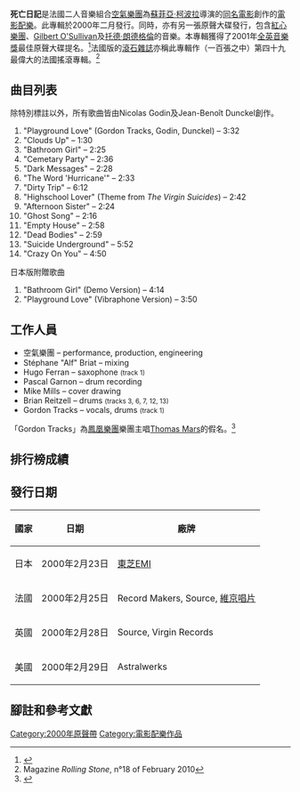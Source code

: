 {{Infobox Album
| Name  = 死亡日記
| Type  = film
| Cover  = <!-- 檔案不存在 Air - The Virgin Suicides.png ，可從英文維基百科取得 -->
| Background =
| Alt  = 
| Artist  = [[空氣樂團|空氣樂團]]
| Released   = 2000年2月23日
| Format  = 
| Recorded  = 1999年
| Genre = [[電影配樂專輯|電影配樂專輯]]、[[搖滾|搖滾]]、[[電子音樂|電子音樂]]
| Length = 40:27
| Label = Record Makers、Source、[[維京唱片|維京唱片]]
| Producer = 空氣樂團
| Reviews = 
| Chart position = 
| Certification = 金（[[法國唱片出版業公會|法國唱片出版業公會]]）
| Last album = [[Moon_Safari|Moon Safari]]<br />（1998年）
| This album = '''死亡日記'''
| Next album = [[10_000_Hz_Legend|10 000 Hz Legend]]<br />（2001年）
| Misc  = 
}}

'''死亡日記'''是法國二人音樂組合[[空氣樂團|空氣樂團]]為[[蘇菲亞·柯波拉|蘇菲亞·柯波拉]]導演的[[死亡日记_(1999年电影)|同名電影]]創作的[[電影配樂|電影配樂]]。此專輯於2000年二月發行。同時，亦有另一張原聲大碟發行，包含[[红心乐团|紅心樂團]]、[[Gilbert_O'Sullivan|Gilbert O'Sullivan]]及[[托德·朗德格伦|托德·朗德格倫]]的音樂。本專輯獲得了2001年[[BRIT_Awards|全英音樂獎]]最佳原聲大碟提名。<ref>{{cite web|url = http://news.bbc.co.uk/2/hi/entertainment/1191515.stm|title = Brits 2001: The winners|publisher = [[BBC_News_Online|BBC News Online]]|date = 26 February 2001|accessdate = 26 February 2012|archive-date = 2018-06-21|archive-url = https://web.archive.org/web/20180621194906/http://news.bbc.co.uk/2/hi/entertainment/1191515.stm|dead-url = no}}</ref>法國版的[[滾石雜誌|滾石雜誌]]亦稱此專輯作（一百張之中）第四十九最偉大的法國搖滾專輯。<ref>Magazine ''Rolling Stone'', n°18 of February 2010</ref>

== 曲目列表 ==
除特別標註以外，所有歌曲皆由Nicolas Godin及Jean-Benoît Dunckel創作。
# "Playground Love" (Gordon Tracks, Godin, Dunckel) – 3:32
# "Clouds Up" – 1:30
# "Bathroom Girl" – 2:25
# "Cemetary Party" – 2:36
# "Dark Messages" – 2:28
# "The Word 'Hurricane'" – 2:33
# "Dirty Trip" – 6:12
# "Highschool Lover" (Theme from ''The Virgin Suicides'') – 2:42
# "Afternoon Sister" – 2:24
# "Ghost Song" – 2:16
# "Empty House" – 2:58
# "Dead Bodies" – 2:59
# "Suicide Underground" – 5:52
# "Crazy On You" – 4:50
; 日本版附贈歌曲
# "Bathroom Girl" (Demo Version) – 4:14
# "Playground Love" (Vibraphone Version) – 3:50

== 工作人員 ==
* 空氣樂團 – performance, production, engineering
* Stéphane "Alf" Briat – mixing
* Hugo Ferran – saxophone <small>(track 1)</small>
* Pascal Garnon – drum recording
* Mike Mills – cover drawing
* Brian Reitzell – drums <small>(tracks 3, 6, 7, 12, 13)</small>
* Gordon Tracks – vocals, drums <small>(track 1)</small>
「Gordon Tracks」為[[鳳凰樂團|鳳凰樂團]]樂團主唱[[Thomas_Mars|Thomas Mars]]的假名。<ref>{{cite web|last = Marshall|first = Gabby|url = http://www.statepress.com/2011/10/31/live-and-otherwise-acoustic-renditions/|title = Live and Otherwise: Acoustic Renditions|work = [[State_Press|State Press]]|publisher = [[Arizona_State_University|Arizona State University Student Media]]|date = 31 October 2011|accessdate = 26 February 2012}}{{Dead link|date=2019年11月 |bot=InternetArchiveBot |fix-attempted=yes }}</ref>

== 排行榜成績 ==

== 發行日期 ==
{| style="margin-bottom: 10px;" data-cx-weight="156" data-source="313" class="wikitable plainrowheaders" id="cx313" contenteditable="true"

! id="316" scope="col" |國家
! id="318" scope="col" |日期
! id="320" scope="col" |廠牌
|- id="322"
! id="323" scope="row" |日本
| id="325" |2000年2月23日
| id="327" |[[EMI音樂日本|東芝EMI]]
|- id="330"
! id="331" scope="row" |法國
| id="333" |2000年2月25日
| id="335" |Record Makers, Source, [[維京唱片|維京唱片]]
|- id="338"
! id="339" scope="row" |英國
| id="341" |2000年2月28日
| id="343" |Source, Virgin Records
|- id="345"
! id="346" scope="row" |美國
| id="348" |2000年2月29日
| id="350" |Astralwerks
|}

== 腳註和參考文獻 ==
{{Reflist|2}}
[[Category:2000年原聲帶|Category:2000年原聲帶]]
[[Category:電影配樂作品|Category:電影配樂作品]]